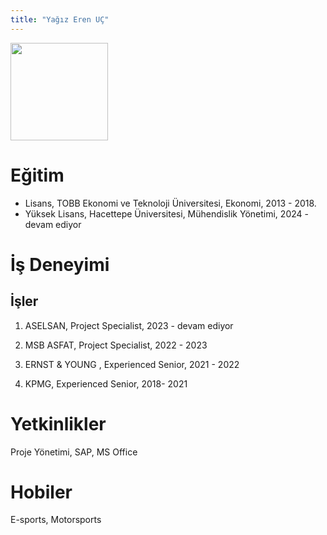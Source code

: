 ```yaml
---
title: "Yağız Eren UÇ"
---
```


![](images/eren.JPG){fig-align="center" width="156"}

# Eğitim

-   Lisans, TOBB Ekonomi ve Teknoloji Üniversitesi, Ekonomi, 2013 - 2018.
-   Yüksek Lisans, Hacettepe Üniversitesi, Mühendislik Yönetimi, 2024 - devam ediyor

# İş Deneyimi

## İşler

1.  ASELSAN, Project Specialist, 2023 - devam ediyor

2.  MSB ASFAT, Project Specialist, 2022 - 2023

3.  ERNST & YOUNG , Experienced Senior, 2021 - 2022

4.  KPMG, Experienced Senior, 2018- 2021

# Yetkinlikler

Proje Yönetimi, SAP, MS Office

# Hobiler

E-sports, Motorsports
